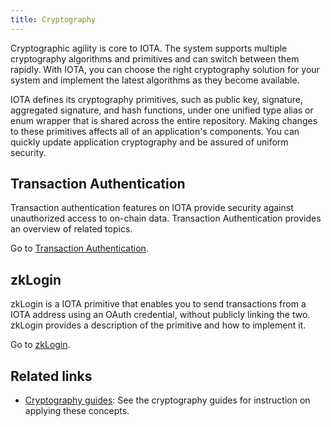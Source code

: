```yaml
---
title: Cryptography
---
```


Cryptographic agility is core to IOTA. The system supports multiple cryptography algorithms and primitives and can switch between them rapidly. With IOTA, you can choose the right cryptography solution for your system and implement the latest algorithms as they become available.

IOTA defines its cryptography primitives, such as public key, signature, aggregated signature, and hash functions, under one unified type alias or enum wrapper that is shared across the entire repository. Making changes to these primitives affects all of an application's components. You can quickly update application cryptography and be assured of uniform security.

## Transaction Authentication

Transaction authentication features on IOTA provide security against unauthorized access to on-chain data. Transaction Authentication provides an overview of related topics.

Go to [Transaction Authentication](./cryptography/transaction-auth.mdx).

## zkLogin

zkLogin is a IOTA primitive that enables you to send transactions from a IOTA address using an OAuth credential, without publicly linking the two. zkLogin provides a description of the primitive and how to implement it.

Go to [zkLogin](./cryptography/zklogin.mdx).

## Related links

- [Cryptography guides](../guides/developer/cryptography.mdx): See the cryptography guides for instruction on applying these concepts.